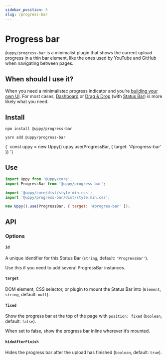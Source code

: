 ```yaml
---
sidebar_position: 5
slug: /progress-bar
---
```




# Progress bar

`@uppy/progress-bar` is a minimalist plugin that shows the current upload
progress in a thin bar element, like the ones used by YouTube and GitHub when
navigating between pages.

## When should I use it?

When you need a minimalistec progress indicator and you’re
[building your own UI](/docs/guides/building-your-own-ui-with-uppy). For most
cases, [Dashboard](/docs/dashboard) or [Drag & Drop](/docs/drag-drop) (with
[Status Bar](/docs/status-bar)) is more likely what you need.

## Install

<Tabs>
  <TabItem value="npm" label="NPM" default>

```shell
npm install @uppy/progress-bar
```

  </TabItem>

  <TabItem value="yarn" label="Yarn">

```shell
yarn add @uppy/progress-bar
```

  </TabItem>

  <TabItem value="cdn" label="CDN">
    <UppyCdnExample>
      {`
        const uppy = new Uppy()
        uppy.use(ProgressBar, { target: '#progress-bar' })
      `}
    </UppyCdnExample>
  </TabItem>
</Tabs>

## Use

```js
import Uppy from '@uppy/core';
import ProgressBar from '@uppy/progress-bar';

import '@uppy/core/dist/style.min.css';
import '@uppy/progress-bar/dist/style.min.css';

new Uppy().use(ProgressBar, { target: '#progres-bar' });
```

## API

### Options

#### `id`

A unique identifier for this Status Bar (`string`, default: `'ProgressBar'`).

Use this if you need to add several ProgressBar instances.

#### `target`

DOM element, CSS selector, or plugin to mount the Status Bar into (`Element`,
`string`, default: `null`).

#### `fixed`

Show the progress bar at the top of the page with `position: fixed` (`boolean`,
default: `false`).

When set to false, show the progress bar inline wherever it’s mounted.

#### `hideAfterFinish`

Hides the progress bar after the upload has finished (`boolean`, default:
`true`).
